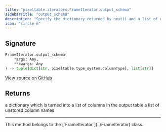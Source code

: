 ```yaml
---
title: "pixeltable.iterators.FrameIterator.output_schema"
sidebarTitle: "output_schema"
description: "Specify the dictionary returned by next() and a list of unstored column names"
icon: "circle-m"
---
```

## Signature

```python
FrameIterator.output_schema(
    *args: Any,
    **kwargs: Any
) -> tuple[dict[str, pixeltable.type_system.ColumnType], list[str]]
```

<a href="https://github.com/pixeltable/pixeltable/blob/main/pixeltable/iterators/video.py#L146" target="_self">View source on GitHub</a>

## Returns

a dictionary which is turned into a list of columns in the output table a list of unstored column names



---

<Note>
This method belongs to the [`FrameIterator`](../FrameIterator) class.
</Note>
